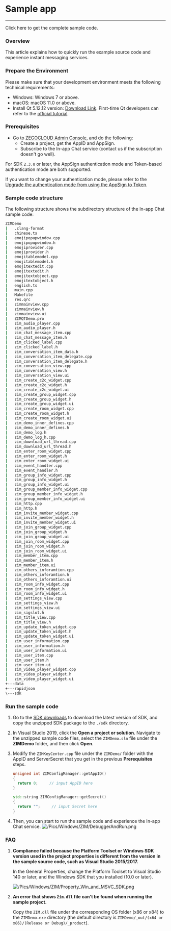 # Sample app

- - -


<Card title="Sample Code" href="https://storage.zego.im/zim/example/windows/ZIMDemo.zip" target="_blank">Click here to get the complete sample code.</Card>


### Overview

This article explains how to quickly run the example source code and experience instant messaging services.

### Prepare the Environment

Please make sure that your development environment meets the following technical requirements:

* Windows: Windows 7 or above.
* macOS: macOS 11.0 or above.
* Install Qt 5.12.12 version: [Download Link](https://download.qt.io/archive/qt/5.12/5.12.12/). First-time Qt developers can refer to the [official tutorial](https://doc.qt.io/qt-5/gettingstarted.html).

### Prerequisites


- Go to [ZEGOCLOUD Admin Console](https://console.zegocloud.com), and do the following:
    - Create a project, get the AppID and AppSign.
    - Subscribe to the In-app Chat service (contact us if the subscription doesn't go well).

<Warning title="Warning">

For SDK `2.3.0` or later, the AppSign authentication mode and Token-based authentication mode are both supported.

If you want to change your authentication mode, please refer to the [Upgrade the authentication mode from using the AppSign to Token](https://docs.zegocloud.com/faq/token_upgrade).
</Warning>



### Sample code structure 

The following structure shows the subdirectory structure of the In-app Chat sample code:

```bash
ZIMDemo	
|   .clang-format
|   chinese.ts
|   emojipopupwindow.cpp
|   emojipopupwindow.h
|   emojiprovider.cpp
|   emojiprovider.h
|   emojitablemodel.cpp
|   emojitablemodel.h
|   emojitextedit.cpp
|   emojitextedit.h
|   emojitextobject.cpp
|   emojitextobject.h
|   english.ts
|   main.cpp
|   Makefile
|   res.qrc
|   zimmainview.cpp
|   zimmainview.h
|   zimmainview.ui
|   ZIMQTDemo.pro
|   zim_audio_player.cpp
|   zim_audio_player.h
|   zim_chat_message_item.cpp
|   zim_chat_message_item.h
|   zim_clicked_label.cpp
|   zim_clicked_label.h
|   zim_conversation_item_data.h
|   zim_conversation_item_delegate.cpp
|   zim_conversation_item_delegate.h
|   zim_conversation_view.cpp
|   zim_conversation_view.h
|   zim_conversation_view.ui
|   zim_create_c2c_widget.cpp
|   zim_create_c2c_widget.h
|   zim_create_c2c_widget.ui
|   zim_create_group_widget.cpp
|   zim_create_group_widget.h
|   zim_create_group_widget.ui
|   zim_create_room_widget.cpp
|   zim_create_room_widget.h
|   zim_create_room_widget.ui
|   zim_demo_inner_defines.cpp
|   zim_demo_inner_defines.h
|   zim_demo_log.h
|   zim_demo_log_h.cpp
|   zim_download_url_thread.cpp
|   zim_download_url_thread.h
|   zim_enter_room_widget.cpp
|   zim_enter_room_widget.h
|   zim_enter_room_widget.ui
|   zim_event_handler.cpp
|   zim_event_handler.h
|   zim_group_info_widget.cpp
|   zim_group_info_widget.h
|   zim_group_info_widget.ui
|   zim_group_member_info_widget.cpp
|   zim_group_member_info_widget.h
|   zim_group_member_info_widget.ui
|   zim_http.cpp
|   zim_http.h
|   zim_invite_member_widget.cpp
|   zim_invite_member_widget.h
|   zim_invite_member_widget.ui
|   zim_join_group_widget.cpp
|   zim_join_group_widget.h
|   zim_join_group_widget.ui
|   zim_join_room_widget.cpp
|   zim_join_room_widget.h
|   zim_join_room_widget.ui
|   zim_member_item.cpp
|   zim_member_item.h
|   zim_member_item.ui
|   zim_others_inforamtion.cpp
|   zim_others_inforamtion.h
|   zim_others_inforamtion.ui
|   zim_room_info_widget.cpp
|   zim_room_info_widget.h
|   zim_room_info_widget.ui
|   zim_settings_view.cpp
|   zim_settings_view.h
|   zim_settings_view.ui
|   zim_sigslot.h
|   zim_title_view.cpp
|   zim_title_view.h
|   zim_update_token_widget.cpp
|   zim_update_token_widget.h
|   zim_update_token_widget.ui
|   zim_user_information.cpp
|   zim_user_information.h
|   zim_user_information.ui
|   zim_user_item.cpp
|   zim_user_item.h
|   zim_user_item.ui
|   zim_video_player_widget.cpp
|   zim_video_player_widget.h
|   zim_video_player_widget.ui
+---data
+---rapidjson
\---sdk
```

### Run the sample code

1. Go to the [SDK downloads](./Client%20SDKs/SDK%20downloads.mdx) to download the latest version of SDK, and copy the unzipped SDK package to the `./sdk` directory. 

2. In Visual Studio 2019, click the **Open a project or solution**. Navigate to the unzipped sample code files, select the `ZIMDemo.sln` file under the **ZIMDemo** folder, and then click **Open**.

3. Modify the `ZIMKeyCenter.cpp` file under the `ZIMDemo/` folder with the AppID and ServerSecret that you get in the previous **Prerequisites** steps. 

    ```cpp
    unsigned int ZIMConfigManager::getAppID()
    {
      return 0;     // input AppID here
    }

    std::string ZIMConfigManager::getSecret()
    {
      return "";     // input Secret here
    }
    ```

4. Then, you can start to run the sample code and experience the In-app Chat service. 
![/Pics/Windows/ZIM/DebuggerAndRun.png](https://storage.zego.im/sdk-doc/Pics/Windows/ZIM/DebuggerAndRun.png)

### FAQ

1. **Compliance failed because the Platform Toolset or Windows SDK version used in the project properties is different from the version in the sample source code, such as Visual Studio 2015/2017.**

    In the General Properties, change the Platform Toolset to Visual Studio 140 or later, and the Windows SDK that you installed (10.0 or later).

    ![/Pics/Windows/ZIM/Property_Win_and_MSVC_SDK.png](https://storage.zego.im/sdk-doc/Pics/Windows/ZIM/Property_Win_and_MSVC_SDK.png)

2. **An error that shows `Zim.dll` file can't be found when running the sample project.**

    Copy the `ZIM.dll` file under the corresponding OS folder (x86 or x84) to the `ZIMDemo.exe` directory (the default directory is `ZIMDemo/_out/(x64 or x86)/(Release or Debug)/_product`).
